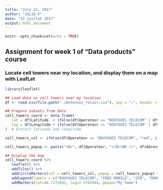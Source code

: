 ```yaml
---
title: "July 22, 2017"
author: "JULIA F"
date: "22 juillet 2017"
output: html_document
---
```


```r
knitr::opts_chunk$set(echo = TRUE)
```

## Assignment for week 1 of "Data products" course
### Locate cell towers near my location, and display them on a map with LeafLet

```r
library(leaflet)
```

```r
## Load data on cell towers near my location
df <- read.csv(file.path("./Antennes_relais.csv"), sep = ";", header = TRUE)

## Prepare subsets from data
cell_towers_coord <- data.frame(
   lat = df$Latitude  + ifelse(df$Operateur == "BOUYGUES TELECOM" | df$Operateur == "FREE MOBILE", 0.0013, 0), 
   lng = df$Longitude + ifelse(df$Operateur == "BOUYGUES TELECOM" | df$Operateur == "SFR", 0.0017, 0)
)  # Extract latitude and longitude

cell_towers_col <- ifelse(df$Operateur == "BOUYGUES TELECOM", "red", ifelse(df$Operateur == "FREE MOBILE", "blue", ifelse(df$Operateur == "SFR", "green", "orange")))

cell_towers_popup <- paste("<B>", df$Operateur, "</B><BR />", df$Adresse.complete)

## Display the map
cell_towers_coord %>%
   leaflet() %>%
   addTiles() %>%
   addCircleMarkers(col = cell_towers_col, popup = cell_towers_popup) %>%
   addLegend(labels = c("BOUYGUES TELECOM", "FREE MOBILE", "SFR", "ORANGE"), colors = c("red", "blue", "green", "orange")) %>%
   addMarkers(lat=48.7272893, lng=2.5702044, popup="My home")
```
